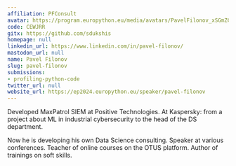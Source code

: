 ```yaml
---
affiliation: PFConsult
avatar: https://program.europython.eu/media/avatars/PavelFilonov_xSGmZCl.png
code: CEWJRR
gitx: https://github.com/sdukshis
homepage: null
linkedin_url: https://www.linkedin.com/in/pavel-filonov/
mastodon_url: null
name: Pavel Filonov
slug: pavel-filonov
submissions:
- profiling-python-code
twitter_url: null
website_url: https://ep2024.europython.eu/speaker/pavel-filonov
---
```


Developed MaxPatrol SIEM at Positive Technologies. At Kaspersky: from a project about ML in industrial cybersecurity to the head of the DS department.

Now he is developing his own Data Science consulting. Speaker at various conferences. Teacher of online courses on the OTUS platform. Author of trainings on soft skills.
